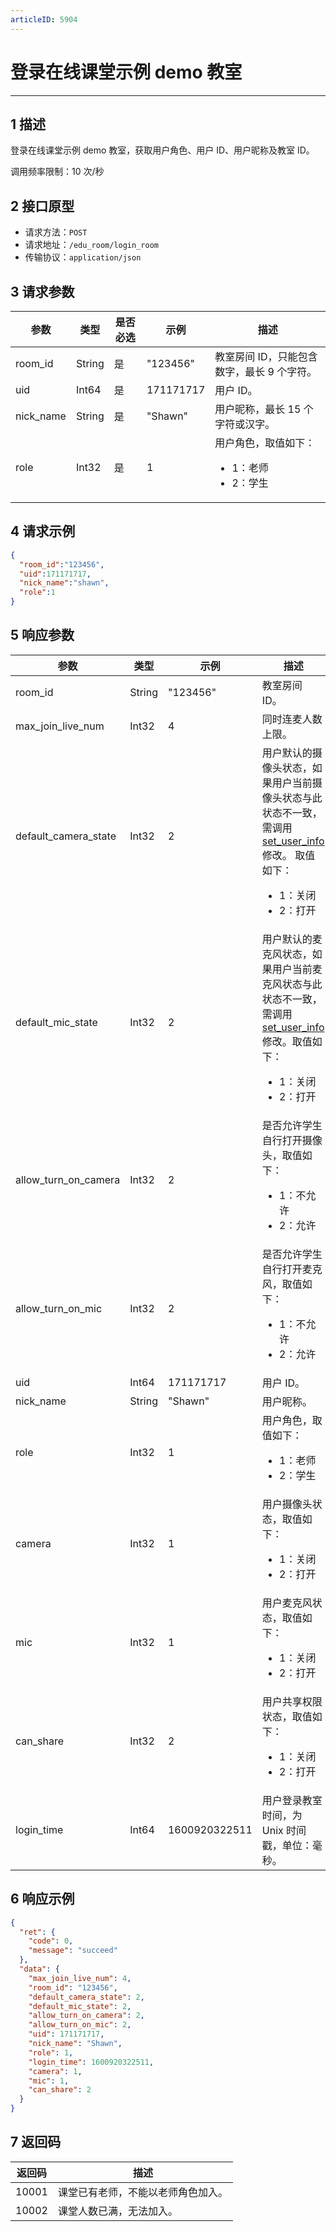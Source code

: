 ```yaml
---
articleID: 5904
---
```

<style>
table th:nth-of-type(1) { min-width: 120px; width: 15%; }
table th:nth-of-type(2) { min-width: 120px; width: 15%; }
table th:nth-of-type(3) { min-width: 120px; width: 15%; }
table th:nth-of-type(4) { min-width: 120px; width: 15%; }
table th:nth-of-type(5) { min-width: 120px; width: 40%; }
table {width: 100%;}
</style>


# 登录在线课堂示例 demo 教室
---
## 1 描述

登录在线课堂示例 demo 教室，获取用户角色、用户 ID、用户昵称及教室 ID。


调用频率限制：10 次/秒


## 2 接口原型

* 请求方法：`POST`
* 请求地址：`/edu_room/login_room`
* 传输协议：`application/json`



## 3 请求参数

| 参数      | 类型   | 是否必选 | 示例      | 描述                      |
| --------- | ------ | -------- | --------- | ------------------------- |
| room_id   | String | 是       | "123456"  | 教室房间 ID，只能包含数字，最长 9 个字符。                |
| uid       | Int64  | 是       | 171171717 | 用户 ID。                    |
| nick_name | String | 是       | "Shawn"   | 用户昵称，最长 15 个字符或汉字。                  |
| role      | Int32  | 是       | 1         | 用户角色，取值如下：<ul><li>1：老师</li><li>2：学生</li></ul>|



## 4 请求示例

```json
{
  "room_id":"123456",
  "uid":171171717,
  "nick_name":"shawn",
  "role":1
}
```



## 5 响应参数

| 参数                 | 类型   | 示例          | 描述                                          |
| -------------------- | ------ | ------------- | --------------------------------------------- |
| room_id              | String | "123456"      | 教室房间 ID。                                    |
| max_join_live_num    | Int32  | 4             | 同时连麦人数上限。                              |
| default_camera_state | Int32  | 2             | 用户默认的摄像头状态，如果用户当前摄像头状态与此状态不一致，需调用 [set_user_info](#5908) 修改。 取值如下：<ul><li>1：关闭</li><li>2：打开</li></ul>            |
| default_mic_state    | Int32  | 2             | 用户默认的麦克风状态，如果用户当前麦克风状态与此状态不一致，需调用 [set_user_info](#5908) 修改。取值如下： <ul><li>1：关闭</li><li>2：打开</li></ul>             |
| allow_turn_on_camera | Int32  | 2             | 是否允许学生自行打开摄像头，取值如下：<ul><li>1：不允许</li><li>2：允许</li></ul> |
| allow_turn_on_mic    | Int32  | 2             | 是否允许学生自行打开麦克风，取值如下：<ul><li>1：不允许</li><li>2：允许</li></ul> |
| uid                  | Int64  | 171171717     | 用户 ID。                                       |
| nick_name            | String | "Shawn"       | 用户昵称。                                      |
| role                 | Int32  | 1             | 用户角色，取值如下：<ul><li>1：老师</li><li>2：学生</li></ul>                     |
| camera               | Int32  | 1             | 用户摄像头状态，取值如下： <ul><li>1：关闭</li><li>2：打开</li></ul>               |
| mic                  | Int32  | 1             | 用户麦克风状态，取值如下： <ul><li>1：关闭</li><li>2：打开</li></ul>               |
| can_share            | Int32  | 2             | 用户共享权限状态，取值如下： <ul><li>1：关闭</li><li>2：打开</li></ul>             |
| login_time           | Int64  | 1600920322511 | 用户登录教室时间，为 Unix 时间戳，单位：毫秒。                          |



## 6 响应示例

```json
{
  "ret": {
    "code": 0,
    "message": "succeed"
  },
  "data": {
    "max_join_live_num": 4,
    "room_id": "123456",
    "default_camera_state": 2,
    "default_mic_state": 2,
    "allow_turn_on_camera": 2,
    "allow_turn_on_mic": 2,
    "uid": 171171717,
    "nick_name": "Shawn",
    "role": 1,
    "login_time": 1600920322511,
    "camera": 1,
    "mic": 1,
    "can_share": 2
  }
}
```



## 7 返回码

| 返回码 | 描述                   |
| ------ | ---------------------- |
| 10001  | 课堂已有老师，不能以老师角色加入。 |
| 10002  | 课堂人数已满，无法加入。 |
